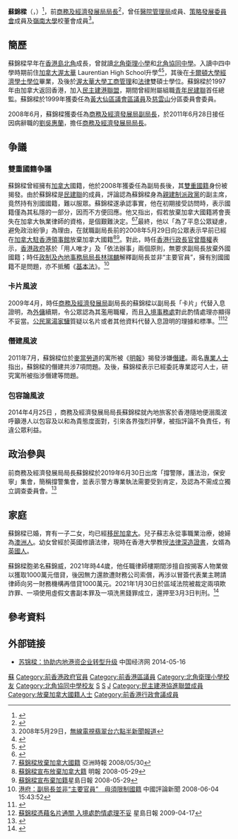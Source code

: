 {{NoteTA
|G1=Country
}}
{{Infobox_officeholder
| name= 蘇錦樑
| native_name = Gregory So Kam-leung
| honorific-suffix = [[金紫荊星章|GBS]] [[太平紳士|JP]]
| original_name = 
| image= Gregory So (cropped).jpg
| image size= 230px
| caption=
| nationality= {{CHN-HKG}}
| office= {{HKSAR}}<br/>第3任[[商務及經濟發展局|商務及經濟發展局]]局長
| term_start= 2011年6月28日
| term_end= 2017年6月30日<br /><span style="font-size:smaller;">2011年4月13日－2011年6月27日署任</span>
| chief-executive=[[曾蔭權|曾蔭權]]<br>[[梁振英|梁振英]]
| predecessor=[[劉吳惠蘭|劉吳惠蘭]]
| successor=[[邱騰華|邱騰華]]
| birth_date= {{Birth date and age|1958|10|12}}
| birth_place= {{HKG-1910}}
| death_date=
| death_place=
| spouse= 
| party = {{Nonp}}
| otherparty = {{DAB/short}}（1997年－2008年）
| religion= [[基督教|基督教]]<ref>{{Cite web |url=http://www.upwill.org/index.php/article/character/7704-gregory |title=蘇錦樑：「每天靈修是我的秘密武器」 |access-date=2013-12-24 |archive-date=2013-12-24 |archive-url=https://web.archive.org/web/20131224111006/http://www.upwill.org/index.php/article/character/7704-gregory |dead-url=no }}</ref>
| education = [[北角衛理小學|北角衛理小學]]<br>[[北角協同中學|北角協同中學]]<br>Laurentian High School<br>[[卡爾頓大學|卡爾頓大學]]經濟系學士<br>[[渥太華大學|渥太華大學]][[工商管理|工商管理]]與[[法律|法律]]雙碩士
| past = 
* [[策略發展委員會|策略發展委員會]]成員（2006年－）<ref name=cpu>{{cite web|url=http://www.cpu.gov.hk/tc/csd_sc_member.htm|title=中央政策組 - 策略發展委員會|date=2010-06-17|deadurl=yes|archiveurl=https://web.archive.org/web/20100825171720/http://www.cpu.gov.hk/tc/csd_sc_member.htm|archivedate=2010-08-25|access-date=2011-04-30}}</ref>
}}

'''蘇錦樑'''{{GBSHK}}{{JP}}（{{lang-en|Gregory So Kam-leung}}，{{bd|1958年|10月12日|catIdx=蘇}}）<ref>{{cite news | title=政情：八網難逃：同月生日 古仔Greg蘇齊切蛋糕 | url=https://orientaldaily.on.cc/cnt/news/20181009/00176_091.html | format= | publisher=東方日報 | date=2018-10-09 | accessdate=2019-12-18 | quote= | archive-date=2019-12-18 | archive-url=https://web.archive.org/web/20191218134313/https://orientaldaily.on.cc/cnt/news/20181009/00176_091.html | dead-url=no }}</ref>，前[[商務及經濟發展局局長|商務及經濟發展局局長]]<ref name=cedb>{{cite web|url=http://www.cedb.gov.hk/chi/about/org.htm|title=商務及經濟發展局 - 組織結構|date=2011-04-14|access-date=2011-04-30|archive-url=https://web.archive.org/web/20110304003207/http://www.cedb.gov.hk/chi/about/org.htm|archive-date=2011-03-04|dead-url=no}}</ref>，曾任[[醫院管理局|醫院管理局]]成員、[[策略發展委員會|策略發展委員會]]成員及[[嶺南大學_(香港)|嶺南大學]]校董會成員<ref>2008年5月29日，[[無線電視|無線電視]][[翡翠台|翡翠台]][[六點半新聞報道|六點半新聞報道]]</ref>。

== 簡歷 ==
蘇錦樑早年在[[香港島|香港島]][[北角|北角]]成長，曾就讀[[北角衛理小學|北角衛理小學]]和[[北角協同中學|北角協同中學]]。入讀中四中學時期前住[[加拿大|加拿大]][[渥太華|渥太華]] Laurentian High School升學<ref>{{Cite web |url=http://www.atchinese.com/index.php?option=com_content&task=view&id=50950&Itemid=110 |title=蘇錦樑放棄加拿大國籍 |access-date=2008-07-15 |archive-url=https://web.archive.org/web/20131016091118/http://www.atchinese.com/index.php?option=com_content&task=view&id=50950&Itemid=110 |archive-date=2013-10-16 |dead-url=no }}</ref><ref>{{cite news | title=政情：蘇錦樑加國惡補英語 | url=http://orientaldaily.on.cc/cnt/news/20090429/00176_094.html | page= | publisher=東方日報 | date=2009-04-29 | accessdate=2021-07-25 |quote= }}</ref>，其後在[[卡爾頓大學|卡爾頓大學]][[經濟學士|經濟學士]][[學位|學位]]畢業，及後於[[渥太華大學|渥太華大學]][[工商管理|工商管理]]和[[法律|法律]]雙碩士學位。蘇錦樑於1997年由加拿大返回香港，加入[[民主建港聯盟|民主建港聯盟]]，期間曾經附屬組職[[青年民建聯|青年民建聯]]首任總監。蘇錦樑於1999年獲委任為[[黃大仙區議會|黃大仙區議會]][[區議員|區議員]]及[[慈雲山|慈雲山]]分區委員會委員。

2008年6月，蘇錦樑獲委任為[[商務及經濟發展局|商務及經濟發展局]][[副局長|副局長]]，於2011年6月28日接任因病辭職的[[劉吳惠蘭|劉吳惠蘭]]，擔任[[商務及經濟發展局局長|商務及經濟發展局局長]]。

== 争議 ==
=== 雙重國籍争議 ===
蘇錦樑曾經擁有[[加拿大|加拿大]]國籍，他於2008年獲委任為副局長後，其[[雙重國籍|雙重國籍]]身份被揭發。由於蘇錦樑是[[民建聯|民建聯]]的成員，評論認為蘇錦樑身為[[親建制派|親建制派]][[政黨|政黨]]的副主席，竟然持有別國國籍，難以服眾。蘇錦樑遂承認事實，他在初期接受訪問時，表示國籍僅為其私隱的一部分，因而不方便回應。他又指出，假若放棄加拿大國籍將會喪失在加拿大執業律師的資格，是個艱難決定。<ref>{{Cite web |url=http://www.worldjournal.com/wj-hk-news.php?nt_seq_id=1720294&sc_seq_id=5 |title=蘇錦樑 爆兩國籍雙重效忠 |access-date=2008-06-14 |archive-date=2008-05-25 |archive-url=https://web.archive.org/web/20080525183106/http://worldjournal.com/wj-hk-news.php?nt_seq_id=1720294&sc_seq_id=5 |dead-url=no }}</ref><ref>[http://www.atchinese.com/index.php?option=com_content&task=view&id=50950&Itemid=110 蘇錦樑放棄加拿大國籍] {{Wayback|url=http://www.atchinese.com/index.php?option=com_content&task=view&id=50950&Itemid=110 |date=20131016091118 }}亞洲時報 2008/05/30</ref>最終，他以「為了平息公眾疑慮，避免政治紛爭」為理由，在就職副局長前的2008年5月29日向公眾表示早前已經在[[加拿大駐香港領事館|加拿大駐香港領事館]]放棄加拿大國籍<ref>[http://www.mpinews.com/htm/INews/20080529/gb41638k.htm 蘇錦樑宣布放棄加拿大籍] {{Wayback|url=http://www.mpinews.com/htm/INews/20080529/gb41638k.htm |date=20080601015748 }}明報 2008-05-29</ref><ref>[http://news.sina.com.hk/cgi-bin/nw/show.cgi/249/3/1/754715/1.html 蘇錦樑宣布棄加籍]{{Dead link|date=2019年10月 |bot=InternetArchiveBot |fix-attempted=yes }}星島日報 2008-05-29</ref>。對此，時任[[香港行政長官|香港行政長官]][[曾蔭權|曾蔭權]]表示，[[香港政府|香港政府]]基於「用人唯才」及「依法辦事」兩個原則，無要求副局長放棄外國國籍；時任[[政制及內地事務局局長|政制及內地事務局局長]][[林瑞麟|林瑞麟]]解釋副局長並非“主要官員”，擁有別國國籍不是問題，亦不抵觸《[[基本法|基本法]]》。<ref>[http://www.chinareviewnews.com/doc/1006/6/3/6/100663627.html?coluid=7&kindid=0&docid=100663627 港府：副局長並非“主要官員”　毋須限制國籍] {{Wayback|url=http://www.chinareviewnews.com/doc/1006/6/3/6/100663627.html?coluid=7&kindid=0&docid=100663627 |date=20131016093955 }}中國評論新聞 2008-06-04 15:43:52</ref>

=== 卡片風波 ===
2009年4月，時任[[商務及經濟發展局|商務及經濟發展局]]副局長的蘇錦樑以副局長「卡片」代替入息證明，為[[外傭|外傭]]續期，令公眾認為其濫用職權，而且[[入境事務處|入境事務處]]對此酌情處理亦顯得不妥當。[[公民黨_(香港)|公民黨]][[湯家驊|湯家驊]]質疑以名片或者其他資料代替入息證明的理據和標準。<ref>{{Cite web |url=http://hk.news.yahoo.com/article/090416/3/bpsx.html |title=入境處查「卡片風波」泄密者 |access-date=2009-04-17 |archive-url=https://web.archive.org/web/20090420001042/http://hk.news.yahoo.com/article/090416/3/bpsx.html |archive-date=2009-04-20 |dead-url=no }}</ref><ref>[http://hk.news.yahoo.com/article/090410/4/bmgb.html 蘇錦樑憑藉名片通關 入境處酌情處理不妥] {{Wayback|url=http://hk.news.yahoo.com/article/090410/4/bmgb.html |date=20090414184513 }}星島日報 2009-04-17</ref>

=== 僭建風波 ===
2011年7月，蘇錦樑位於[[麥當勞道|麥當勞道]]的寓所被《[[明報|明報]]》揭發涉嫌[[僭建|僭建]]。兩名[[專業人士|專業人士]]指出，蘇錦樑的僭建共涉7項問題。及後，蘇錦樑表示已經委託專業認可人士，研究寓所被指涉僭建等問題。

=== 包容論風波 ===
2014年4月25日 ，商務及經濟發展局局長蘇錦樑就內地旅客於香港隨地便溺風波呼籲港人以包容及以和為貴態度面對，引來各界強烈抨擊，被指評論不負責任，有違公眾利益。

==政治參與==
前商務及經濟發展局局長蘇錦樑於2019年6月30日出席「撐警隊，護法治，保安寧」集會，簡稱撐警集會，並表示警方專業執法需要受到肯定，及認為不需成立獨立調查委員會。<ref>{{cite news|url=http://www.orangenews.hk/news/system/2019/06/30/010120344.shtml|title=【撐警集會】蘇錦樑：警方專業執法需肯定　暴力衝擊要否定|publisher=橙新聞|date=2019-06-30|accessdate=2019-07-10|archive-url=https://web.archive.org/web/20190710082245/http://www.orangenews.hk/news/system/2019/06/30/010120344.shtml|archive-date=2019-07-10|dead-url=no}}</ref>

==家庭==
蘇錦樑已婚，育有一子二女，均已經[[移民|移民]][[加拿大|加拿大]]。兒子蘇志永從事職業治療，媳婦為[[澳洲人|澳洲人]]。幼女曾經於英國修讀法律，現時在香港大學教授[[法律深造證書|法律深造證書]]，女婿為[[英國人|英國人]]。

蘇錦樑胞弟名蘇錦威，2021年時44歲，他任職律師樓期間涉擅自按揭客人物業做以獲取1000萬元借貸，後因無力還款遭財務公司索償，再涉以冒簽代表業主聘請律師向另一財務機構再借貸1000萬元。2021年1月30日於區域法院被裁定兩項欺詐罪、一項使用虛假文書副本罪及一項洗黑錢罪成立，還押至3月3日判刑。<ref>{{cite news |title=蘇錦樑胞弟騙2000萬元貸款　洗黑錢欺詐等罪成還押候判 |date=2021-01-30 |work=明報 |url=https://news.mingpao.com/ins/%e6%b8%af%e8%81%9e/article/20210130/s00001/1611993719126/%e8%98%87%e9%8c%a6%e6%a8%91%e8%83%9e%e5%bc%9f%e9%a8%992000%e8%90%ac%e5%85%83%e8%b2%b8%e6%ac%be-%e6%b4%97%e9%bb%91%e9%8c%a2%e6%ac%ba%e8%a9%90%e7%ad%89%e7%bd%aa%e6%88%90%e9%82%84%e6%8a%bc%e5%80%99%e5%88%a4 |accessdate=2021-01-30 |archive-date=2021-01-30 |archive-url=https://web.archive.org/web/20210130121348/https://news.mingpao.com/ins/%e6%b8%af%e8%81%9e/article/20210130/s00001/1611993719126/%e8%98%87%e9%8c%a6%e6%a8%91%e8%83%9e%e5%bc%9f%e9%a8%992000%e8%90%ac%e5%85%83%e8%b2%b8%e6%ac%be-%e6%b4%97%e9%bb%91%e9%8c%a2%e6%ac%ba%e8%a9%90%e7%ad%89%e7%bd%aa%e6%88%90%e9%82%84%e6%8a%bc%e5%80%99%e5%88%a4 |dead-url=no }}</ref>

==參考資料==
{{reflist|30em}}

==外部链接==
*[http://finance.ce.cn/rolling/201205/02/t20120502_16868086.shtml 苏锦樑：协助内地港资企业转型升级] {{Wayback|url=http://finance.ce.cn/rolling/201205/02/t20120502_16868086.shtml |date=20190823090330 }} 中国经济网 2014-05-16
{{start box}}
{{s-gov}}
{{s-before|[[劉吳惠蘭|劉吳惠蘭]]}}
{{s-title|[[商務及經濟發展局局長|商務及經濟發展局局長]]| 2011年6月28日 -2017年6月30日}}
{{s-after|[[邱騰華|邱騰華]]}}
{{s-new|first}}
{{s-title|[[商務及經濟發展局|商務及經濟發展局]]副局長| 2008年6月2日 - 2011年6月27日}}
{{s-after|[[梁敬國|梁敬國]]}}
{{end box}}
{{Authority control|HKCAN=9811135306203406}}
{{DEFAULTSORT:So蘇錦樑}}

[[Category:香港新教徒|蘇]]
[[Category:前香港政府官員|Category:前香港政府官員]]
[[Category:前香港區議員|Category:前香港區議員]]
[[Category:北角衛理小學校友|Category:北角衛理小學校友]]
[[Category:北角協同中學校友|Category:北角協同中學校友]]
[[Category:渥太華大學校友|S]]
[[Category:卡爾頓大學校友|S]]
[[Category:蘇姓|J]]
[[Category:民主建港協進聯盟成員|Category:民主建港協進聯盟成員]]
[[Category:放棄加拿大國籍人士|Category:放棄加拿大國籍人士]]
[[Category:前香港行政會議成員|Category:前香港行政會議成員]]